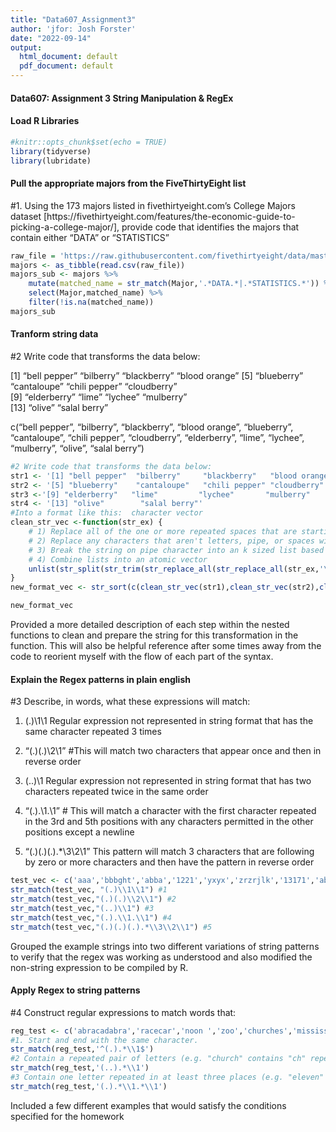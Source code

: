 ```yaml
---
title: "Data607_Assignment3"
author: 'jfor: Josh Forster'
date: "2022-09-14"
output:
  html_document: default
  pdf_document: default
---
```

#### Data607: Assignment 3 String Manipulation & RegEx

#### Load R Libraries

```r
#knitr::opts_chunk$set(echo = TRUE)
library(tidyverse)
library(lubridate)
```


#### Pull the appropriate majors from the FiveThirtyEight list


#1. Using the 173 majors listed in fivethirtyeight.com’s College Majors dataset [https://fivethirtyeight.com/features/the-economic-guide-to-picking-a-college-major/], provide code that identifies the majors that contain either "DATA" or "STATISTICS"

```r
raw_file = 'https://raw.githubusercontent.com/fivethirtyeight/data/master/college-majors/majors-list.csv'
majors <- as_tibble(read.csv(raw_file))
majors_sub <- majors %>% 
    mutate(matched_name = str_match(Major,'.*DATA.*|.*STATISTICS.*')) %>%
    select(Major,matched_name) %>%
    filter(!is.na(matched_name))
majors_sub
```

#### Tranform string data

#2 Write code that transforms the data below:

[1] "bell pepper"  "bilberry"     "blackberry"   "blood orange"
[5] "blueberry"    "cantaloupe"   "chili pepper" "cloudberry"  
[9] "elderberry"   "lime"         "lychee"       "mulberry"    
[13] "olive"        "salal berry"

c("bell pepper", "bilberry", "blackberry", "blood orange", "blueberry", "cantaloupe", "chili pepper", "cloudberry", "elderberry", "lime", "lychee", "mulberry", "olive", "salal berry")

```r
#2 Write code that transforms the data below:
str1 <- '[1] "bell pepper"  "bilberry"     "blackberry"   "blood orange"'
str2 <- '[5] "blueberry"    "cantaloupe"   "chili pepper" "cloudberry"  '
str3 <-'[9] "elderberry"   "lime"         "lychee"       "mulberry"    '
str4 <- '[13] "olive"        "salal berry"'
#Into a format like this:  character vector
clean_str_vec <-function(str_ex) {
    # 1) Replace all of the one or more repeated spaces that are starting and ending with double quotes
    # 2) Replace any characters that aren't letters, pipe, or spaces with blanks
    # 3) Break the string on pipe character into an k sized list based on number of pipe characters
    # 4) Combine lists into an atomic vector
    unlist(str_split(str_trim(str_replace_all(str_replace_all(str_ex,'\\"\\s{1,}\\"','\\|'),'[^a-z\\|\\s]','')),"\\|"))
}
new_format_vec <- str_sort(c(clean_str_vec(str1),clean_str_vec(str2),clean_str_vec(str3),clean_str_vec(str4)))

new_format_vec
```

Provided a more detailed description of each step within the nested functions to clean and prepare the string for this transformation in the function. This will also be helpful reference after some times away from the code to reorient myself with the flow of each part of the syntax.

#### Explain the Regex patterns in plain english

#3 Describe, in words, what these expressions will match:

1. (.)\1\1 Regular expression not represented in string format that has the same character repeated 3 times

2. "(.)(.)\\2\\1" #This will match two characters that appear once and then in reverse order

3. (..)\1 Regular expression not represented in string format that has two characters repeated twice in the same order

4. "(.).\\1.\\1" # This will match a character with the first character repeated in the 3rd and 5th positions with any characters permitted in the other positions except a newline

5. "(.)(.)(.).*\\3\\2\\1" This pattern will match 3 characters that are following by zero or more characters and then have the pattern in reverse order


```r

test_vec <- c('aaa','bbbght','abba','1221','yxyx','zrzrjlk','13171','abaza','123djakfl;jdafkjad321','abccba')
str_match(test_vec, "(.)\\1\\1") #1
str_match(test_vec,"(.)(.)\\2\\1") #2
str_match(test_vec,"(..)\\1") #3
str_match(test_vec,"(.).\\1.\\1") #4 
str_match(test_vec,"(.)(.)(.).*\\3\\2\\1") #5
```
Grouped the example strings into two different variations of string patterns to verify that the regex was working as understood and also modified the non-string expression to be compiled by R.

#### Apply Regex to string patterns

#4 Construct regular expressions to match words that:

```r
reg_test <- c('abracadabra','racecar','noon ','zoo','churches','mississippi','missuszi','eleven','baaaseball')
#1. Start and end with the same character.
str_match(reg_test,'^(.).*\\1$')
#2 Contain a repeated pair of letters (e.g. "church" contains "ch" repeated twice.)
str_match(reg_test,'(..).*\\1')
#3 Contain one letter repeated in at least three places (e.g. "eleven" contains three "e"s.)
str_match(reg_test,'(.).*\\1.*\\1')
```
Included a few different examples that would satisfy the conditions specified for the homework
